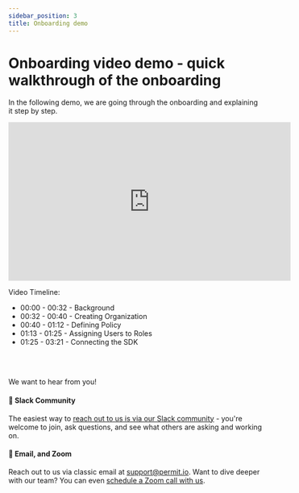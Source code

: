 ```yaml
---
sidebar_position: 3
title: Onboarding demo
---
```



# Onboarding video demo - quick walkthrough of the onboarding

In the following demo, we are going through the onboarding and explaining it step by step.

<iframe name="youtube" width="560" height="315" src="https://www.youtube.com/embed/DedDAd7P9pk" title="YouTube video player" frameborder="0" allow="accelerometer; autoplay; clipboard-write; encrypted-media; gyroscope; picture-in-picture" allowfullscreen></iframe>

Video Timeline:
- 00:00 - 00:32 - Background
- 00:32 - 00:40 - Creating Organization
- 00:40 - 01:12 - Defining Policy
- 01:13 - 01:25 - Assigning Users to Roles
- 01:25 - 03:21 - Connecting the SDK

<br/><br/>

We want to hear from you!

#### 💬 Slack Community

The easiest way to [reach out to us is via our Slack community](https://bit.ly/permit-slack) - you're welcome to join, ask questions, and see what others are asking and working on.

#### 📧 Email, and Zoom

Reach out to us via classic email at [support@permit.io](mailto:support@permit.io).
Want to dive deeper with our team? You can even [schedule a Zoom call with us](https://calendly.com/permitio/meeting).

